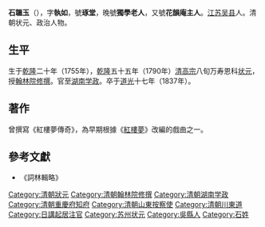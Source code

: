 {{明清人物信息框
| 姓名 = 石韞玉
| 原名 =
| 圖片名稱= 石韞玉.jpg
| 圖片大小 = 180px
| 圖片說明 = 《[[清代學者象傳|清代學者象傳]]》第一集之石韞玉像
| 最高職務 = 湖南学政
| 國家 = 大清
| 爵位 =
| 籍貫 = [[江蘇|江蘇]][[吳縣|吳縣]]
| 族裔 = 漢族
| 旗籍 = 
| 字號 = 
| 諡號 = 
| 出生日期 = [[乾隆|乾隆]]二十年（1755年）
| 出生地點 = 
| 逝世日期 = [[道光|道光]]十七年（1837年）
| 逝世地點 = 
| 墓葬 =
| 配偶 =
| 親屬 = 
| 出身 = 
*乾隆五十五年進士及第
| 經歷 = 
| 著作 =
}}

'''石韞玉'''（{{bd|1755年||1837年|catIdx=S石}}），字'''執如'''，號'''琢堂'''，晚號'''獨學老人'''，又號'''花韻庵主人'''。[[江苏|江苏]][[吴县|吴县]]人。清朝状元、政治人物。

==生平==
生于[[乾隆|乾隆]]二十年（1755年），[[乾隆|乾隆]]五十五年（1790年）[[清高宗|清高宗]]八旬万寿恩科[[状元|状元]]，授[[翰林院|翰林院]][[修撰|修撰]]。官至[[湖南|湖南]][[学政|学政]]。卒于[[道光|道光]]十七年（1837年）。

==著作==
曾撰寫《紅樓夢傳奇》，為早期根據《[[紅樓夢|紅樓夢]]》改編的戲曲之一。

==參考文獻==
*《詞林輯略》

{{乾隆五十五年庚戌恩科殿試金榜}}
{{DEFAULTSORT:Shi石}}
[[Category:清朝狀元|Category:清朝狀元]]
[[Category:清朝翰林院修撰|Category:清朝翰林院修撰]]
[[Category:清朝湖南学政|Category:清朝湖南学政]]
[[Category:清朝重慶府知府|Category:清朝重慶府知府]]
[[Category:清朝山東按察使|Category:清朝山東按察使]]
[[Category:清朝川東道|Category:清朝川東道]]
[[Category:日講起居注官|Category:日講起居注官]]
[[Category:苏州状元|Category:苏州状元]]
[[Category:吳縣人|Category:吳縣人]]
[[Category:石姓|Category:石姓]]